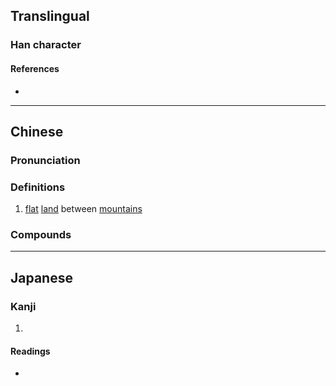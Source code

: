 {{also|岙}}
{{character info}}
==Translingual==

===Han character===
{{Han char|rn=46|rad=山|as=13|sn=16|four=27772|canj=HKU,XHKU|ids=⿱奧山}}

====References====
* {{Han ref|kx=0321.081|dkj=08542|hdz=10798.090|uh=5DB4|ud=23988|bh=E96A|bd=59754}}

----

==Chinese==
{{zh-forms|s=岙|t2=岙}}

===Pronunciation===
{{zh-pron
|m=ào
|c=ou3
|cat=n
}}

===Definitions===
{{zh-hanzi}}

# [[flat]] [[land]] between [[mountain]]s {{q|usually in place names in coastal regions such as [[Zhejiang]] and [[Fujian]]}}

===Compounds===
{{zh-der|松嶴|霓嶴|珠嶴|薛嶴|懸嶴|章嶴}}

----

==Japanese==

===Kanji===
{{ja-kanji|grade=|rs=山13}}

# {{rfdef|ja|sort=山13}}

====Readings====
* {{ja-readings|on=あう,おう,いく|kun=おく,くま}}
